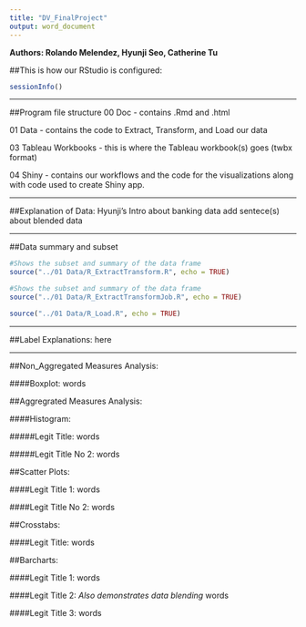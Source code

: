 ```yaml
---
title: "DV_FinalProject"
output: word_document
---
```


**Authors: Rolando Melendez, Hyunji Seo, Catherine Tu**

##This is how our RStudio is configured:
```r
sessionInfo()
```
***
##Program file structure
  00 Doc - contains .Rmd and .html 
  
  01 Data - contains the code to Extract, Transform, and Load our data 
  
  03 Tableau Workbooks - this is where the Tableau workbook(s) goes (twbx format)
  
  04 Shiny - contains our workflows and the code for the visualizations along with code used to create Shiny app.

***

##Explanation of Data:
Hyunji's Intro about banking data
  add sentece(s) about blended data
  
***

##Data summary and subset
```r
#Shows the subset and summary of the data frame
source("../01 Data/R_ExtractTransform.R", echo = TRUE)
```
```r
#Shows the subset and summary of the data frame
source("../01 Data/R_ExtractTransformJob.R", echo = TRUE)
```
```r
source("../01 Data/R_Load.R", echo = TRUE)
```

***

##Label Explanations:
here

***

##Non_Aggregated Measures Analysis: 

####Boxplot:
words

##Aggregrated Measures Analysis:

####Histogram:

#####Legit Title:
words

#####Legit Title No 2:
words

##Scatter Plots:

####Legit Title 1:
words

####Legit Title No 2:
words

##Crosstabs:

####Legit Title:
words

##Barcharts:

####Legit Title 1:
words

####Legit Title 2:
*Also demonstrates data blending*
words

####Legit Title 3:
words

